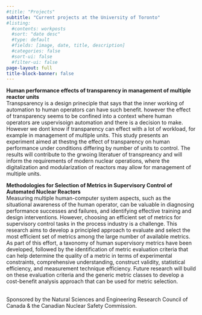 ```yaml
---
#title: "Projects"
subtitle: "Current projects at the University of Toronto"
#listing:
  #contents: workposts
  #sort: "date desc"
  #type: default
  #fields: [image, date, title, description]
  #categories: false
  #sort-ui: false
  #filter-ui: false
page-layout: full 
title-block-banner: false
---
```


**Human performance effects of transparency in management of multiple reactor units**\
Transpsarency is a design prineciple that says that the inner working of automation to human operators can have such benefit. however the effect of transparency seems to be confined into a context where human operators are uspervisoign automation and there is a decision to make. However we dont know if transparency can effect with a lot of workload, for example in management of multiple units. This study presents an experiment aimed at thestng the effect of transparency on human performance under conditions differing by number of units to control. The results will contribute to the grwoing literatuer of transpreancy and will inform the requirements of modern nuclear operations, where the digitalization and modularization of reactors may allow for management of multiple units.

**Methodologies for Selection of Metrics in Supervisory Control of Automated Nuclear Reactors**\
Measuring multiple human-computer system aspects, such as the situational awareness of the human operator, can be valuable in diagnosing performance successes and failures, and identifying effective training and design interventions. However, choosing an efficient set of metrics for supervisory control tasks in the process industry is a challenge. This research aims to develop a principled approach to evaluate and select the most efficient set of metrics among the large number of available metrics. As part of this effort, a taxonomy of human supervisory metrics have been developed, followed by the identification of metric evaluation criteria that can help determine the quality of a metric in terms of experimental constraints, comprehensive understanding, construct validity, statistical efficiency, and measurement technique efficiency. Future research will build on these evaluation criteria and the generic metric classes to develop a cost-benefit analysis approach that can be used for metric selection.\
\

Sponsored by the Natural Sciences and Engineering Research Council of Canada & the Canadian Nuclear Safety Commission.
